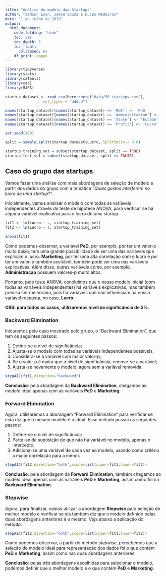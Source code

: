 ```yaml
---
title: "Análise do modelo das Startups"
author: "Jadson Luan, Jessé Souza e Lucas Medeiros"
date: "1 de julho de 2019"
output: 
  html_document:
    code_folding: "hide"
    toc: yes
    toc_depth: 5
    toc_float:
      collapsed: no
    df_print: paged
---
```


 

```r
library(tidyverse)
library(stats)
library(caTools)
library(car)
library(MASS)

startup_dataset <- read_csv(here::here("data/50_startups.csv"),
                 col_types = "dddcd")

names(startup_dataset)[names(startup_dataset) == 'ReD'] <- 'PeD'
names(startup_dataset)[names(startup_dataset) == 'Administration'] <- 'Administracao'
names(startup_dataset)[names(startup_dataset) == 'State'] <- 'Estado'
names(startup_dataset)[names(startup_dataset) == 'Profit'] <- 'Lucro'

set.seed(100)

split = sample.split(startup_dataset$Lucro, SplitRatio = 0.8)

startup_training_set = subset(startup_dataset, split == TRUE)
startup_test_set = subset(startup_dataset, split == FALSE)
```

## Caso do grupo das startups

Vamos fazer uma análise com mais abordagens de seleção de modelo a partir dos dados do grupo com a temática "*Quais gastos interferem no lucro de uma startup?*".

Inicialmente, vamos analisar o modelo com todas as variáveis independentes através do teste de hipótese ANOVA, para verificar se há alguma variável explicativa para o lucro de uma startup.

```r
fit1 <- lm(Lucro ~ ., startup_training_set)
fit2 <- lm(Lucro ~ 1, startup_training_set)

anova(fit1)
```

Como podemos observar, a variável **PeD**, por exemplo, por ter um valor-p muito baixo, tem uma grande possibilidade de ser uma das variáveis que explicam o lucro. **Marketing**, por ter uma alta correlação com o lucro e por ter um valor-p também aceitável, também pode ser uma das variáveis explicativas. Além disso, outras variáveis como, por exemplo, **Administracao** possuem valores-p muito altos.

Portanto, pelo teste ANOVA, concluímos que o nosso modelo inicial (com todas as variáveis independentes) há variáveis explicativas, mas também precisa ser melhorado, pois há variáveis que não influenciam na nossa variável resposta, no caso, **Lucro**.

**OBS: para todos os casos, utilizaremos nível de significância de 5%**.

### Backward Elimination

Inicaremos pelo caso mostrado pelo grupo, o "Backward Elimination", que tem os seguintes passos:

1) Define-se o nível de significância;
2) Ajusta-se o modelo com todas as variáveis independentes possíveis;
3) Considera-se a variável com maior valor-p;
4) Se o valor p é maior que o nível de significância, remove-se a variável; 
5) Ajusta-se novamente o modelo, agora sem a variável removida.

```r
stepAIC(fit1,direction="backward")
```

**Conclusão**: pela abordagem da **Backward Elimination**, chegamos ao modelo ideal apenas com as variáveis **PeD** e **Marketing**.

### Forward Elimination

Agora, utilizaremos a abordagem "Forward Elimination" para verificar se esta diz que o mesmo modelo é o ideal. Esse método possui os seguintes passos:

1) Define-se o nível de significância;
2) Parte-se da suposição de que não há variável no modelo, apenas o intercepto;
3) Adiciona-se uma variável de cada vez ao modelo, usando como critério a maior correlação para a menor.

```r
stepAIC(fit2,direction="both",scope=list(upper=fit1,lower=fit2))
```

**Conclusão**: pela abordagem da **Forward Elimination**, também chegamos ao modelo ideal apenas com as variáveis **PeD** e **Marketing**, assim como foi na **Backward Elimination**.

### Stepwise

Agora, para finalizar, vamos utilizar a abordagem **Stepwise** para seleção do melhor modelo e verificar se ela também diz que o modelo definido pelas duas abordagens anteriores é o mesmo. Veja abaixo a aplicação do método:

```r
stepAIC(fit2,direction="both",scope=list(upper=fit1,lower=fit2))
```

Como podemos observar, a partir do método *stepwise*, percebemos que a seleção do modelo ideal para representação dos dados foi o que contém **PeD** e **Marketing**, assim como nas duas abordagens anteriores.

**Conclusão**: pelas três abordagens escolhidas para selecionar o modelo, podemos definir que o melhor modelo é o que contém **PeD** e **Marketing**.